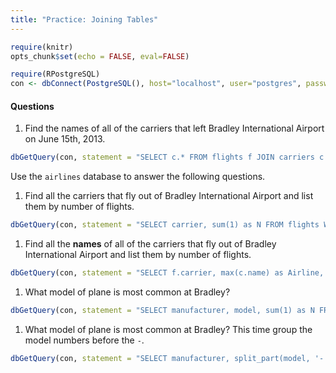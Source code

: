 ```yaml
---
title: "Practice: Joining Tables"
---
```


```r
require(knitr)
opts_chunk$set(echo = FALSE, eval=FALSE)
```

```r
require(RPostgreSQL)
con <- dbConnect(PostgreSQL(), host="localhost", user="postgres", password="postgres", dbname="airlines")
```

#### Questions

#. Find the names of all of the carriers that left Bradley International Airport on June 15th, 2013. 

```r
dbGetQuery(con, statement = "SELECT c.* FROM flights f JOIN carriers c ON f.carrier = c.carrier WHERE month = 6 and day = 15 and origin = 'BDL';")
```

Use the `airlines` database to answer the following questions. 

#. Find all the carriers that fly out of Bradley International Airport and list them by number of flights. 

```r
dbGetQuery(con, statement = "SELECT carrier, sum(1) as N FROM flights WHERE origin = 'BDL' GROUP BY carrier ORDER BY N desc;")
```


#. Find all the **names** of all of the carriers that fly out of Bradley International Airport and list them by number of flights. 

```r
dbGetQuery(con, statement = "SELECT f.carrier, max(c.name) as Airline, sum(1) as N FROM flights f LEFT JOIN carriers c ON f.carrier = c.carrier WHERE origin = 'BDL' GROUP BY f.carrier ORDER BY N desc;")
```

#. What model of plane is most common at Bradley?

```r
dbGetQuery(con, statement = "SELECT manufacturer, model, sum(1) as N FROM flights f LEFT JOIN planes p ON f.tailnum = p.tailnum WHERE origin = 'BDL' GROUP BY manufacturer, model ORDER BY N desc;")
```

#. What model of plane is most common at Bradley? This time group the model numbers before the `-`.

```r
dbGetQuery(con, statement = "SELECT manufacturer, split_part(model, '-', 1) as myModel, sum(1) as N FROM flights f LEFT JOIN planes p ON f.tailnum = p.tailnum WHERE origin = 'BDL' GROUP BY manufacturer, myModel ORDER BY N desc;")
```
